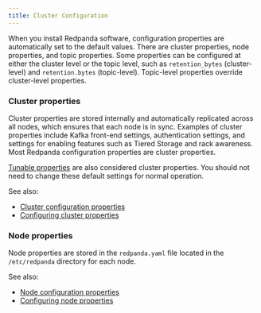 ```yaml
---
title: Cluster Configuration
---
```


<head>
    <meta name="title" content="Cluster configuration | Redpanda Docs"/>
    <meta name="description" content="Cluster configuration general information."/>
</head>

When you install Redpanda software, configuration properties are automatically set to the default values. There are cluster properties, node properties, and topic properties. Some properties can be configured at either the cluster level or the topic level, such as `retention_bytes` (cluster-level) and `retention.bytes` (topic-level). Topic-level properties override cluster-level properties.

### Cluster properties

Cluster properties are stored internally and automatically replicated across all nodes, which ensures that each node is in sync. Examples of cluster properties include Kafka front-end settings, authentication settings, and settings for enabling features such as Tiered Storage and rack awareness. Most Redpanda configuration properties are cluster properties.

[Tunable properties](../../../reference/tunable-properties) are also considered cluster properties. You should not need to change these default settings for normal operation.

See also:
- [Cluster configuration properties](../../../reference/cluster-properties)
- [Configuring cluster properties](../../cluster-maintenance/cluster-property-configuration)

### Node properties

Node properties are stored in the `redpanda.yaml` file located in the `/etc/redpanda` directory for each node.

See also:
- [Node configuration properties](../../../reference/node-properties)
- [Configuring node properties](../../../deploy/deployment-option/self-hosted/manual/node-property-configuration)
